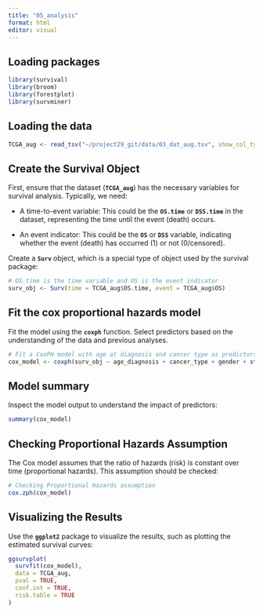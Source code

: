 ```yaml
---
title: "05_analysis"
format: html
editor: visual
---
```


## Loading packages

```r
library(survival)
library(broom)
library(forestplot)
library(survminer)
```

## Loading the data

```r
TCGA_aug <- read_tsv("~/project29_git/data/03_dat_aug.tsv", show_col_types = FALSE)
```

## **Create the Survival Object**

First, ensure that the dataset (**`TCGA_aug`**) has the necessary variables for survival analysis. Typically, we need:

-   A time-to-event variable: This could be the **`OS.time`** or **`DSS.time`** in the dataset, representing the time until the event (death) occurs.

-   An event indicator: This could be the **`OS`** or **`DSS`** variable, indicating whether the event (death) has occurred (1) or not (0/censored).

Create a **`Surv`** object, which is a special type of object used by the survival package:

```r
# OS.time is the time variable and OS is the event indicator
surv_obj <- Surv(time = TCGA_aug$OS.time, event = TCGA_aug$OS)
```

## **Fit the cox proportional hazards model**

Fit the model using the **`coxph`** function. Select predictors based on the understanding of the data and previous analyses.

```r
# Fit a CoxPH model with age at diagnosis and cancer type as predictors
cox_model <- coxph(surv_obj ~ age_diagnosis + cancer_type + gender + stage_group + race, data = TCGA_aug)
```

## Model summary

Inspect the model output to understand the impact of predictors:

```r
summary(cox_model)
```

## **Checking Proportional Hazards Assumption**

The Cox model assumes that the ratio of hazards (risk) is constant over time (proportional hazards). This assumption should be checked:

```r
# Checking Proportional Hazards assumption
cox.zph(cox_model)

```

## **Visualizing the Results**

Use the **`ggplot2`** package to visualize the results, such as plotting the estimated survival curves:

```r
ggsurvplot(
  survfit(cox_model), 
  data = TCGA_aug, 
  pval = TRUE, 
  conf.int = TRUE,
  risk.table = TRUE
)
```

## 
